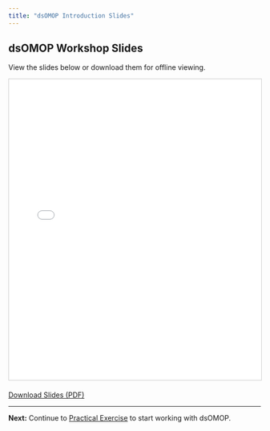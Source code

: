 ```yaml
---
title: "dsOMOP Introduction Slides"
---
```


## dsOMOP Workshop Slides

View the slides below or download them for offline viewing.

<div class="pdf-container">
  <iframe src="dsomop_slides.pdf" width="100%" height="600px" style="border: 1px solid #ccc;">
    Your browser does not support PDFs. Please download the PDF to view it.
  </iframe>
</div>

<div style="margin-top: 20px;">
  <a href="https://github.com/isglobal-brge/workshop_datashield/raw/main/dsomop_slides.pdf" class="btn btn-primary" download>
    <i class="bi bi-download"></i> Download Slides (PDF)
  </a>
</div>

---

**Next:** Continue to [Practical Exercise](dsomop.Rmd) to start working with dsOMOP.

